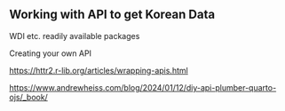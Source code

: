 ## Working with API to get Korean Data

WDI etc. readily available packages

Creating your own API

<https://httr2.r-lib.org/articles/wrapping-apis.html>

<https://www.andrewheiss.com/blog/2024/01/12/diy-api-plumber-quarto-ojs/_book/>
